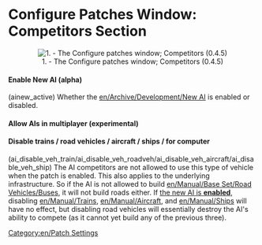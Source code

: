 {{en/Archive/Manual/Settings/Patch Config}}

=Configure Patches Window: Competitors Section=

<center>[[File:en/Patches-competitors.png|center|frame|1. - The Configure patches window; Competitors (0.4.5)]]</center>

====Enable New AI (alpha)====
(ainew_active) Whether the [[en/Archive/Development/New AI]] is enabled or disabled.

====Allow AIs in multiplayer (experimental)====
{{en/Expand|information needed}}

====Disable trains / road vehicles / aircraft / ships / for computer====

(ai_disable_veh_train/ai_disable_veh_roadveh/ai_disable_veh_aircraft/ai_disable_veh_ship)
The AI competitors are not allowed to use this type of vehicle when the patch is enabled. This also applies to the underlying infrastructure. So if the AI is not allowed to build [[en/Manual/Base Set/Road Vehicles/Buses]], it will not build roads either. If [[#enable-new-ai-alpha|the new AI is '''enabled''']], disabling [[en/Manual/Trains]], [[en/Manual/Aircraft]], and [[en/Manual/Ships]] will have no effect, but disabling road vehicles will essentially destroy the AI's ability to compete (as it cannot yet build any of the previous three).

[[Category:en/Patch Settings]]
